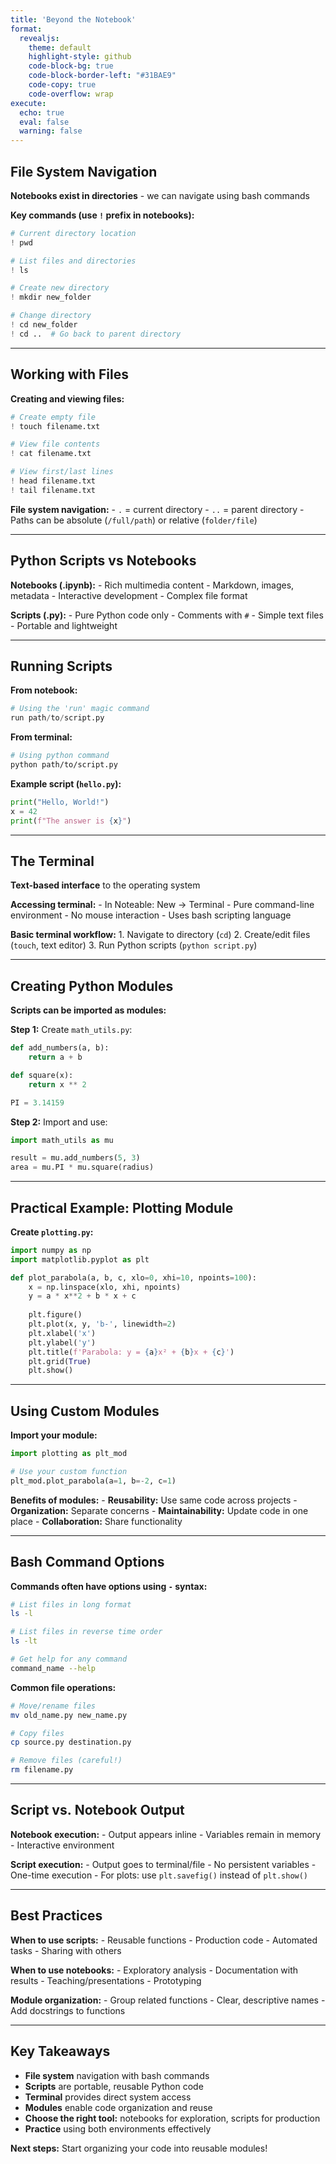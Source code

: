 ```yaml
---
title: 'Beyond the Notebook'
format: 
  revealjs:
    theme: default
    highlight-style: github
    code-block-bg: true
    code-block-border-left: "#31BAE9"
    code-copy: true
    code-overflow: wrap
execute:
  echo: true
  eval: false
  warning: false
---
```


## File System Navigation

**Notebooks exist in directories** - we can navigate using bash commands

**Key commands (use `!` prefix in notebooks):**
```python
# Current directory location
! pwd

# List files and directories
! ls

# Create new directory
! mkdir new_folder

# Change directory
! cd new_folder
! cd ..  # Go back to parent directory
```

---

## Working with Files

**Creating and viewing files:**
```python
# Create empty file
! touch filename.txt

# View file contents
! cat filename.txt

# View first/last lines
! head filename.txt
! tail filename.txt
```

**File system navigation:**
- `.` = current directory
- `..` = parent directory
- Paths can be absolute (`/full/path`) or relative (`folder/file`)

---

## Python Scripts vs Notebooks

**Notebooks (.ipynb):**
- Rich multimedia content
- Markdown, images, metadata
- Interactive development
- Complex file format

**Scripts (.py):**
- Pure Python code only
- Comments with `#`
- Simple text files
- Portable and lightweight

---

## Running Scripts

**From notebook:**
```python
# Using the 'run' magic command
run path/to/script.py
```

**From terminal:**
```bash
# Using python command
python path/to/script.py
```

**Example script (`hello.py`):**
```python
print("Hello, World!")
x = 42
print(f"The answer is {x}")
```

---

## The Terminal

**Text-based interface** to the operating system

**Accessing terminal:**
- In Noteable: New → Terminal
- Pure command-line environment
- No mouse interaction
- Uses bash scripting language

**Basic terminal workflow:**
1. Navigate to directory (`cd`)
2. Create/edit files (`touch`, text editor)
3. Run Python scripts (`python script.py`)

---

## Creating Python Modules

**Scripts can be imported as modules:**

**Step 1:** Create `math_utils.py`:
```python
def add_numbers(a, b):
    return a + b

def square(x):
    return x ** 2

PI = 3.14159
```

**Step 2:** Import and use:
```python
import math_utils as mu

result = mu.add_numbers(5, 3)
area = mu.PI * mu.square(radius)
```

---

## Practical Example: Plotting Module

**Create `plotting.py`:**
```python
import numpy as np
import matplotlib.pyplot as plt

def plot_parabola(a, b, c, xlo=0, xhi=10, npoints=100):
    x = np.linspace(xlo, xhi, npoints)
    y = a * x**2 + b * x + c
    
    plt.figure()
    plt.plot(x, y, 'b-', linewidth=2)
    plt.xlabel('x')
    plt.ylabel('y')
    plt.title(f'Parabola: y = {a}x² + {b}x + {c}')
    plt.grid(True)
    plt.show()
```

---

## Using Custom Modules

**Import your module:**
```python
import plotting as plt_mod

# Use your custom function
plt_mod.plot_parabola(a=1, b=-2, c=1)
```

**Benefits of modules:**
- **Reusability:** Use same code across projects
- **Organization:** Separate concerns
- **Maintainability:** Update code in one place
- **Collaboration:** Share functionality

---

## Bash Command Options

**Commands often have options using `-` syntax:**

```bash
# List files in long format
ls -l

# List files in reverse time order
ls -lt

# Get help for any command
command_name --help
```

**Common file operations:**
```bash
# Move/rename files
mv old_name.py new_name.py

# Copy files
cp source.py destination.py

# Remove files (careful!)
rm filename.py
```

---

## Script vs. Notebook Output

**Notebook execution:**
- Output appears inline
- Variables remain in memory
- Interactive environment

**Script execution:**
- Output goes to terminal/file
- No persistent variables
- One-time execution
- For plots: use `plt.savefig()` instead of `plt.show()`

---

## Best Practices

**When to use scripts:**
- Reusable functions
- Production code
- Automated tasks
- Sharing with others

**When to use notebooks:**
- Exploratory analysis
- Documentation with results
- Teaching/presentations
- Prototyping

**Module organization:**
- Group related functions
- Clear, descriptive names
- Add docstrings to functions

---

## Key Takeaways

- **File system** navigation with bash commands
- **Scripts** are portable, reusable Python code
- **Terminal** provides direct system access
- **Modules** enable code organization and reuse
- **Choose the right tool:** notebooks for exploration, scripts for production
- **Practice** using both environments effectively

**Next steps:** Start organizing your code into reusable modules!
